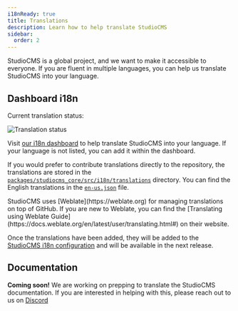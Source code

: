 ```yaml
---
i18nReady: true
title: Translations
description: Learn how to help translate StudioCMS
sidebar:
  order: 2
---
```



StudioCMS is a global project, and we want to make it accessible to everyone. If you are fluent in multiple languages, you can help us translate StudioCMS into your language.

## Dashboard i18n

Current translation status:

<img src="https://i18n.studiocms.dev/widget/studiocms/horizontal-auto.svg" alt="Translation status" />

Visit [our i18n dashboard](https://i18n.studiocms.dev) to help translate StudioCMS into your language. If your language is not listed, you can add it within the dashboard.

If you would prefer to contribute translations directly to the repository, the translations are stored in the [`packages/studiocms_core/src/i18n/translations`](https://github.com/withstudiocms/studiocms/tree/main/packages/studiocms/src/lib/i18n/translations/) directory. You can find the English translations in the [`en-us.json`](https://github.com/withstudiocms/studiocms/blob/main/packages/studiocms/src/lib/i18n/translations/en-us.json) file.

<ReadMore>
StudioCMS uses [Weblate](https://weblate.org) for managing translations on top of GitHub. If you are new to Weblate, you can find the [Translating using Weblate Guide](https://docs.weblate.org/en/latest/user/translating.html#) on their website.
</ReadMore>

Once the translations have been added, they will be added to the [StudioCMS i18n configuration](https://github.com/withstudiocms/studiocms/blob/main/packages/studiocms/src/lib/i18n/index.ts#L8) and will be available in the next release.

## Documentation

**Coming soon!** We are working on prepping to translate the StudioCMS documentation. If you are interested in helping with this, please reach out to us on [Discord](https://chat.studiocms.dev)